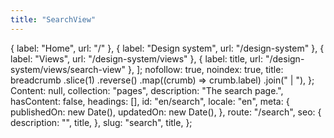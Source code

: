 ```yaml
---
title: "SearchView"
---
```


  { label: "Home", url: "/" },
  { label: "Design system", url: "/design-system" },
  { label: "Views", url: "/design-system/views" },
  { label: title, url: "/design-system/views/search-view" },
];
  nofollow: true,
  noindex: true,
  title: breadcrumb
    .slice(1)
    .reverse()
    .map((crumb) => crumb.label)
    .join(" | "),
};
  Content: null,
  collection: "pages",
  description: "The search page.",
  hasContent: false,
  headings: [],
  id: "en/search",
  locale: "en",
  meta: {
    publishedOn: new Date(),
    updatedOn: new Date(),
  },
  route: "/search",
  seo: {
    description: "",
    title,
  },
  slug: "search",
  title,
};

<SearchView breadcrumb={breadcrumb} entry={fakePage} seo={seo} />
